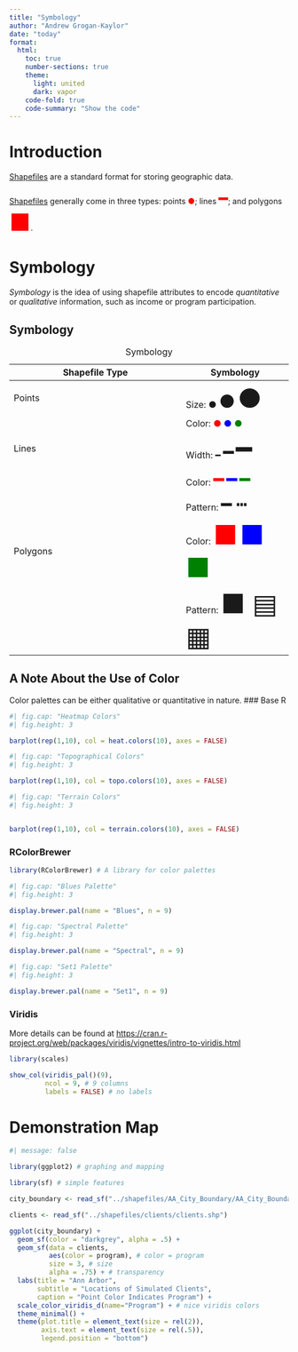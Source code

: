 ```yaml
---
title: "Symbology"
author: "Andrew Grogan-Kaylor"
date: "today"
format:
  html:
    toc: true
    number-sections: true
    theme:
      light: united
      dark: vapor
    code-fold: true
    code-summary: "Show the code"
---
```


# Introduction

[Shapefiles](../shapefiles/shapefiles.html) are a standard format for storing geographic data. 

[Shapefiles](../shapefiles/shapefiles.html) generally come in three types: points <span style="color:red">●</span>; lines <span style="color:red;font-size:2em">━</span>; and polygons <span style="color:red;font-size:3em">■</span>. 

# Symbology

*Symbology* is the idea of using shapefile attributes to encode *quantitative* or *qualitative* information, such as income or program participation.

::: {.panel-tabset}

## Symbology

| Shapefile Type | Symbology|
|----------------|----------|
| Points         | Size: ● <span style="font-size:2em">●</span> <span style="font-size:3em">●</span>|  
|                | Color: <span style="color:red">●</span> <span style="color:blue">●</span> <span style="color:green">●</span>|
| Lines | Width: ━ <span style="font-size:2em">━</span> <span style="font-size:3em">━</span>|
| | Color: <span style="color:red;font-size:2em">━</span> <span style="color:blue;font-size:2em">━</span> <span style="color:green;font-size:2em">━</span> |
| | Pattern: <span style="font-size:2em">━ ┅</span> | 
| Polygons | Color: <span style="color:red;font-size:3em">■</span> <span style="color:blue;font-size:3em">■</span> <span style="color:green;font-size:3em">■</span>|
| | Pattern: <span style="font-size:3em">■ ▤ ▦</span>

: Symbology


## A Note About the Use of Color

Color palettes can be either qualitative or quantitative in nature. 
### Base R

```r
#| fig.cap: "Heatmap Colors"
#| fig.height: 3

barplot(rep(1,10), col = heat.colors(10), axes = FALSE)

```

```r
#| fig.cap: "Topographical Colors"
#| fig.height: 3

barplot(rep(1,10), col = topo.colors(10), axes = FALSE)

```

```r
#| fig.cap: "Terrain Colors"
#| fig.height: 3


barplot(rep(1,10), col = terrain.colors(10), axes = FALSE)

```


### RColorBrewer

```r

library(RColorBrewer) # A library for color palettes

```

```r
#| fig.cap: "Blues Palette"
#| fig.height: 3

display.brewer.pal(name = "Blues", n = 9)

```

```r
#| fig.cap: "Spectral Palette"
#| fig.height: 3

display.brewer.pal(name = "Spectral", n = 9)

```

```r
#| fig.cap: "Set1 Palette"
#| fig.height: 3

display.brewer.pal(name = "Set1", n = 9)

```
### Viridis

More details can be found at [https://cran.r-project.org/web/packages/viridis/vignettes/intro-to-viridis.html](https://cran.r-project.org/web/packages/viridis/vignettes/intro-to-viridis.html)

```r

library(scales)

```

```r

show_col(viridis_pal()(9), 
         ncol = 9, # 9 columns
         labels = FALSE) # no labels 

```


:::

# Demonstration Map

```r
#| message: false

library(ggplot2) # graphing and mapping

library(sf) # simple features

city_boundary <- read_sf("../shapefiles/AA_City_Boundary/AA_City_Boundary.shp")

clients <- read_sf("../shapefiles/clients/clients.shp")

ggplot(city_boundary) +
  geom_sf(color = "darkgrey", alpha = .5) +
  geom_sf(data = clients,
          aes(color = program), # color = program
          size = 3, # size
          alpha = .75) + # transparency
  labs(title = "Ann Arbor",
       subtitle = "Locations of Simulated Clients",
       caption = "Point Color Indicates Program") +
  scale_color_viridis_d(name="Program") + # nice viridis colors
  theme_minimal() +
  theme(plot.title = element_text(size = rel(2)), 
        axis.text = element_text(size = rel(.5)),
        legend.position = "bottom") 


```








